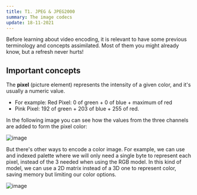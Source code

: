 ```yaml
---
title: T1. JPEG & JPEG2000
summary: The image codecs
update: 18-11-2021
---
```


Before learning about video encoding, it is relevant to have some previous terminology and concepts
assimilated. Most of them you might already know, but a refresh never hurts!

## Important concepts

The **pixel** (picture element) represents the intensity of a given color, and it's usually a
numeric value.

- For example: Red Pixel: 0 of green + 0 of blue + maximum of red
- Pink Pixel: 192 of green + 203 of blue + 255 of red. 

In the following image you can see how the values from the three channels are added to form the pixel color:

![image](https://user-images.githubusercontent.com/40371955/146109823-948aa9e6-d732-476b-a784-d0a1a89c8c81.png)

But there's other ways to encode a color image. For example, we can use and indexed palette where we will only need a single byte to represent each pixel, instead of the 3 needed when using the RGB model. In this kind of model, we can use a 2D matrix instead of a 3D one to represent color, saving memory but limiting our color options.

![image](https://user-images.githubusercontent.com/40371955/146110480-640cb5df-ea37-4c6b-af00-32a832fd8281.png)

